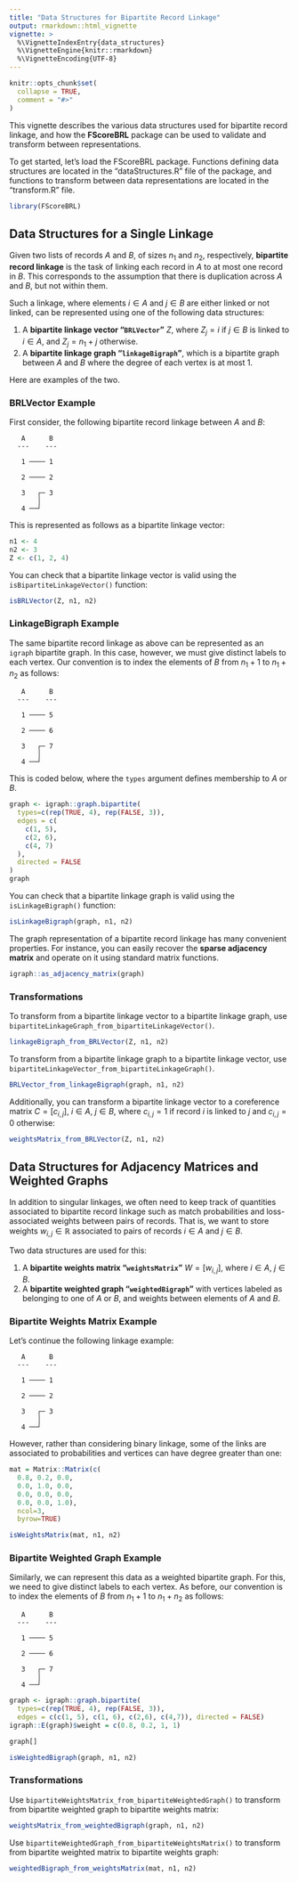 ```yaml
---
title: "Data Structures for Bipartite Record Linkage"
output: rmarkdown::html_vignette
vignette: >
  %\VignetteIndexEntry{data_structures}
  %\VignetteEngine{knitr::rmarkdown}
  %\VignetteEncoding{UTF-8}
---
```


```r
knitr::opts_chunk$set(
  collapse = TRUE,
  comment = "#>"
)
```

This vignette describes the various data structures used for bipartite record linkage, and how the **FScoreBRL** package can be used to validate and transform between representations.

To get started, let's load the FScoreBRL package. Functions defining data structures are located in the "dataStructures.R" file of the package, and functions to transform between data representations are located in the "transform.R" file.

```r
library(FScoreBRL)
```

## Data Structures for a Single Linkage

Given two lists of records $A$ and $B$, of sizes $n_1$ and $n_2$, respectively, **bipartite record linkage** is the task of linking each record in $A$ to at most one record in $B$. This corresponds to the assumption that there is duplication across $A$ and $B$, but not within them.

Such a linkage, where elements $i \in A$ and $j \in B$ are either linked or not linked, can be represented using one of the following data structures:

1. A **bipartite linkage vector "`BRLVector`"** $Z$, where $Z_j = i$ if $j\in B$ is linked to $i\in A$, and $Z_j = n_1 + j$ otherwise.
2. A **bipartite linkage graph "`linkageBigraph`"**, which is a bipartite graph between $A$ and $B$ where the degree of each vertex is at most $1$.

Here are examples of the two.

### BRLVector Example

First consider, the following bipartite record linkage between $A$ and $B$:
```
   A      B
  ---    ---

   1 ──── 1

   2 ──── 2

   3   ┌─ 3
       │
   4 ──┘
```

This is represented as follows as a bipartite linkage vector:

```r
n1 <- 4
n2 <- 3
Z <- c(1, 2, 4)
```

You can check that a bipartite linkage vector is valid using the `isBipartiteLinkageVector()` function:

```r
isBRLVector(Z, n1, n2)
```

### LinkageBigraph Example

The same bipartite record linkage as above can be represented as an `igraph` bipartite graph. In this case, however, we must give distinct labels to each vertex. Our convention is to index the elements of $B$ from $n_1+1$ to $n_1+n_2$ as follows:

```
   A      B
  ---    ---

   1 ──── 5

   2 ──── 6

   3   ┌─ 7
       │
   4 ──┘
```

This is coded below, where the `types` argument defines membership to $A$ or $B$.

```r
graph <- igraph::graph.bipartite(
  types=c(rep(TRUE, 4), rep(FALSE, 3)), 
  edges = c(
    c(1, 5),
    c(2, 6),
    c(4, 7)
  ),
  directed = FALSE
)
graph
```

You can check that a bipartite linkage graph is valid using the `isLinkageBigraph()` function:

```r
isLinkageBigraph(graph, n1, n2)
```

The graph representation of a bipartite record linkage has many convenient properties. For instance, you can easily recover the **sparse adjacency matrix** and operate on it using standard matrix functions.

```r
igraph::as_adjacency_matrix(graph)
```


### Transformations

To transform from a bipartite linkage vector to a bipartite linkage graph, use `bipartiteLinkageGraph_from_bipartiteLinkageVector()`.

```r
linkageBigraph_from_BRLVector(Z, n1, n2)
```

To transform from a bipartite linkage graph to a bipartite linkage vector, use `bipartiteLinkageVector_from_bipartiteLinkageGraph()`.

```r
BRLVector_from_linkageBigraph(graph, n1, n2)
```
Additionally, you can transform a bipartite linkage vector to a coreference matrix $C = [c_{i,j}]$, $i\in A$, $j\in B$, where $c_{i,j} = 1$ if record $i$ is linked to $j$ and $c_{i,j} = 0$ otherwise:

```r
weightsMatrix_from_BRLVector(Z, n1, n2)
```


## Data Structures for Adjacency Matrices and Weighted Graphs

In addition to singular linkages, we often need to keep track of quantities associated to bipartite record linkage such as match probabilities and loss-associated weights between pairs of records. That is, we want to store weights $w_{i,j} \in \mathbb{R}$ associated to pairs of records $i\in A$ and $j\in B$.

Two data structures are used for this:

1. A **bipartite weights matrix "`weightsMatrix`"** $W = [w_{i,j}]$, where $i\in A$, $j\in B$. 
2. A **bipartite weighted graph "`weightedBigraph`"** with vertices labeled as belonging to one of $A$ or $B$, and weights between elements of $A$ and $B$.

### Bipartite Weights Matrix Example

Let's continue the following linkage example:
```
   A      B
  ---    ---

   1 ──── 1

   2 ──── 2

   3   ┌─ 3
       │
   4 ──┘
```

However, rather than considering binary linkage, some of the links are associated to probabilities and vertices can have degree greater than one:

```r
mat = Matrix::Matrix(c(
  0.8, 0.2, 0.0,
  0.0, 1.0, 0.0,
  0.0, 0.0, 0.0,
  0.0, 0.0, 1.0),
  ncol=3,
  byrow=TRUE)

isWeightsMatrix(mat, n1, n2)
```


### Bipartite Weighted Graph Example

Similarly, we can represent this data as a weighted bipartite graph. For this, we need to give distinct labels to each vertex. As before, our convention is to index the elements of $B$ from $n_1+1$ to $n_1+n_2$ as follows:

```
   A      B
  ---    ---

   1 ──── 5

   2 ──── 6

   3   ┌─ 7
       │
   4 ──┘
```

```r
graph <- igraph::graph.bipartite(
  types=c(rep(TRUE, 4), rep(FALSE, 3)), 
  edges = c(c(1, 5), c(1, 6), c(2,6), c(4,7)), directed = FALSE)
igraph::E(graph)$weight = c(0.8, 0.2, 1, 1)

graph[]
```

```r
isWeightedBigraph(graph, n1, n2)
```

### Transformations

Use `bipartiteWeightsMatrix_from_bipartiteWeightedGraph()` to transform from bipartite weighted graph to bipartite weights matrix:
```r
weightsMatrix_from_weightedBigraph(graph, n1, n2)
```

Use `bipartiteWeightedGraph_from_bipartiteWeightsMatrix()` to transform from bipartite weighted matrix to bipartite weights graph:
```r
weightedBigraph_from_weightsMatrix(mat, n1, n2)
```


